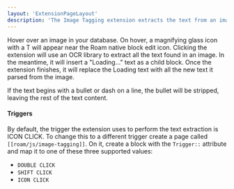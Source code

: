 ```yaml
---
layout: 'ExtensionPageLayout'
description: 'The Image Tagging extension extracts the text from an image and outputs it into Roam!'
---
```


Hover over an image in your database. On hover, a magnifying glass icon with a T will appear near the Roam native block edit icon. Clicking the extension will use an OCR library to extract all the text found in an image. In the meantime, it will insert a "Loading..." text as a child block. Once the extension finishes, it will replace the Loading text with all the new text it parsed from the image.

If the text begins with a bullet or dash on a line, the bullet will be stripped, leaving the rest of the text content.

#### Triggers

By default, the trigger the extension uses to perform the text extraction is ICON CLICK. To change this to a different trigger create a page called `[[roam/js/image-tagging]]`. On it, create a block with the `Trigger::` attribute and map it to one of these three supported values:

- `DOUBLE CLICK`
- `SHIFT CLICK`
- `ICON CLICK`
